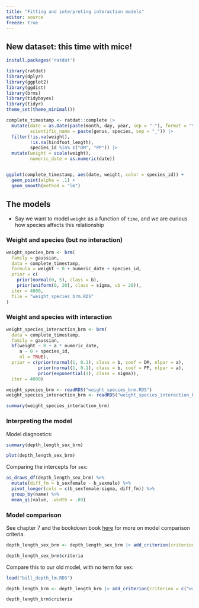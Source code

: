 ```yaml
---
title: "Fitting and interpreting interaction models"
editor: source
freeze: true
---
```


## New dataset: this time with mice!

```r

install.packages('ratdat')

```

```r
library(ratdat)
library(dplyr)
library(ggplot2)
library(ggdist)
library(brms)
library(tidybayes)
library(tidyr)
theme_set(theme_minimal())

complete_timestamp <- ratdat::complete |>
  mutate(date = as.Date(paste(month, day, year, sep = "-"), format = "%m-%d-%Y"),
         scientific_name = paste(genus, species, sep = "_")) |>
  filter(!is.na(weight),
         !is.na(hindfoot_length),
         species_id %in% c("DM", "PP")) |>
  mutate(weight = scale(weight),
         numeric_date = as.numeric(date))


ggplot(complete_timestamp, aes(date, weight, color = species_id)) +
  geom_point(alpha = .1) +
  geom_smooth(method = "lm")


```

## The models

-   Say we want to model `weight` as a function of `time`, and we are curious how species affects this relationship

### Weight and species (but no interaction)

```r

weight_species_brm <- brm(
  family = gaussian,
  data = complete_timestamp,
  formula = weight ~ 0 + numeric_date + species_id,
  prior = c(
    prior(normal(0, 5), class = b),
    prior(uniform(0, 20), class = sigma, ub = 20)),
  iter = 4000,
  file = "weight_species_brm.RDS"
)
```

### Weight and species with interaction

```r
weight_species_interaction_brm <- brm(
  data = complete_timestamp, 
  family = gaussian,
  bf(weight ~ 0 + a * numeric_date, 
     a ~ 0 + species_id, 
     nl = TRUE),
  prior = c(prior(normal(1, 0.1), class = b, coef = DM, nlpar = a),
            prior(normal(1, 0.1), class = b, coef = PP, nlpar = a),
            prior(exponential(1), class = sigma)),
  iter = 4000)
```

```r
weight_species_brm <- readRDS("weight_species_brm.RDS")
weight_species_interaction_brm <- readRDS("weight_species_interaction_brm.RDS")

```

```r
summary(weight_species_interaction_brm)
```

### Interpreting the model

Model diagnostics:

```r

summary(depth_length_sex_brm)

plot(depth_length_sex_brm)

```

Comparing the intercepts for `sex`:

```r

as_draws_df(depth_length_sex_brm) %>% 
  mutate(diff_fm = b_sexfemale - b_sexmale) %>% 
  pivot_longer(cols = c(b_sexfemale:sigma, diff_fm)) %>% 
  group_by(name) %>% 
  mean_qi(value, .width = .89)

```

### Model comparison

See chapter 7 and the bookdown book [here](https://bookdown.org/content/4857/ulysses-compass.html) for more on model comparison criteria.

```r


depth_length_sex_brm <- depth_length_sex_brm |> add_criterion(criterion = c("waic", "loo"))

depth_length_sex_brm$criteria

```

Compare this to our old model, with no term for sex:

```r
load("bill_depth_lm.RDS")
```

```r


depth_length_brm <- depth_length_brm |> add_criterion(criterion = c("waic", "loo"))

depth_length_brm$criteria


```
